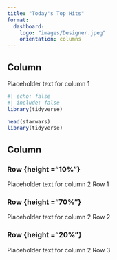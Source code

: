 ```yaml
---
title: "Today's Top Hits"
format: 
  dashboard: 
    logo: "images/Designer.jpeg"
    orientation: columns
---
```


## Column {width="35%"}

Placeholder text for column 1

```r
#| echo: false
#| include: false
library(tidyverse)
```

```r
head(starwars)
library(tidyverse)
```

## Column {width="65%"}

### Row {height ="10%"}

Placeholder text for column 2 Row 1

### Row {height ="70%"}

Placeholder text for column 2 Row 2

### Row {height ="20%"}

Placeholder text for column 2 Row 3